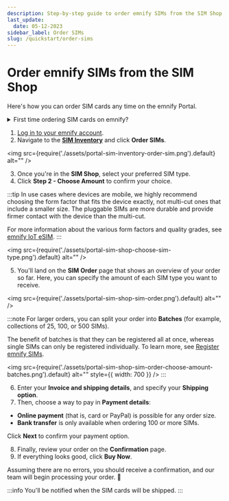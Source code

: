 ```yaml
---
description: Step-by-step guide to order emnify SIMs from the SIM Shop
last_update:
  date: 05-12-2023
sidebar_label: Order SIMs
slug: /quickstart/order-sims
---
```


# Order emnify SIMs from the SIM Shop

Here's how you can order SIM cards any time on the emnify Portal.

<details className="custom-details-troubleshooting">
  <summary>First time ordering SIM cards on emnify?</summary>
    <p>If you're new to emnify and interested in testing our services free of charge, see <a href="https://docs.emnify.com/quickstart#order-free-trial-sims">Order free trial SIMs</a>.</p>
</details>

1. [Log in to your emnify account](https://portal.emnify.com/sign).
2. Navigate to the [**SIM Inventory**](https://portal.emnify.com/sim-inventory) and click **Order SIMs**.

<img
  src={require('./assets/portal-sim-inventory-order-sim.png').default}
  alt=""
/>

3. Once you're in the **SIM Shop**, select your preferred SIM type.
4. Click **Step 2 - Choose Amount** to confirm your choice.

:::tip
In use cases where devices are mobile, we highly recommend choosing the form factor that fits the device exactly, not multi-cut ones that include a smaller size.
The pluggable SIMs are more durable and provide firmer contact with the device than the multi-cut.

For more information about the various form factors and quality grades, see [emnify IoT eSIM](/services/global-iot-sim).
:::

<img
  src={require('./assets/portal-sim-shop-choose-sim-type.png').default}
  alt=""
/>

5. You'll land on the **SIM Order** page that shows an overview of your order so far.
Here, you can specify the amount of each SIM type you want to receive.

<img
  src={require('./assets/portal-sim-shop-sim-order.png').default}
  alt=""
/>

:::note
For larger orders, you can split your order into **Batches** (for example, collections of 25, 100, or 500 SIMs).

The benefit of batches is that they can be registered all at once, whereas single SIMs can only be registered individually.
To learn more, see [Register emnify SIMs](/quickstart/register-sims).

<img
  src={require('./assets/portal-sim-shop-sim-order-choose-amount-batches.png').default}
  alt=""
    style={{ width: 700 }}
/>
:::

6. Enter your **Invoice and shipping details**, and specify your **Shipping option**.
7. Then, choose a way to pay in **Payment details**:

- **Online payment** (that is, card or PayPal) is possible for any order size.
- **Bank transfer** is only available when ordering 100 or more SIMs.

Click **Next** to confirm your payment option.

8. Finally, review your order on the **Confirmation** page.
9. If everything looks good, click **Buy Now**.

Assuming there are no errors, you should receive a confirmation, and our team will begin processing your order. 🎉

:::info
You'll be notified when the SIM cards will be shipped.
:::
